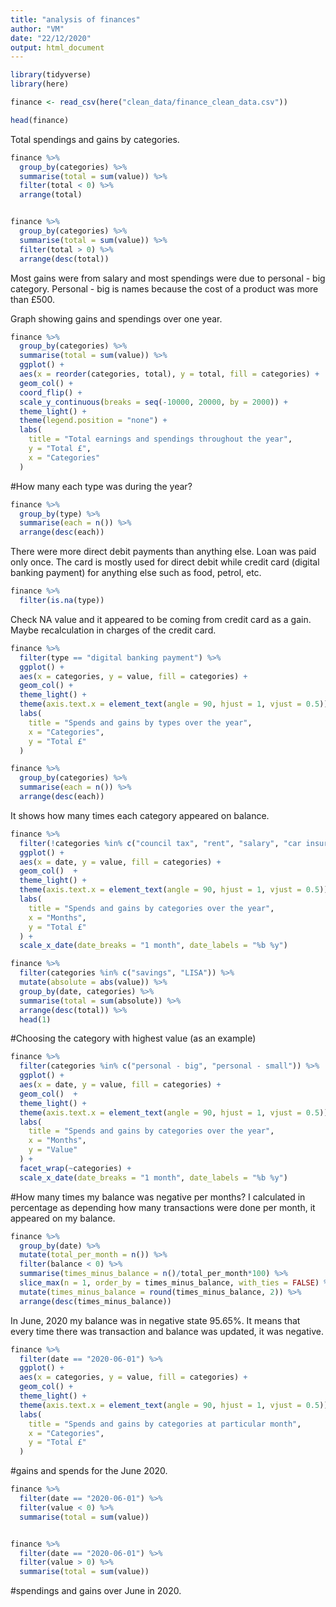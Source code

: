 ```yaml
---
title: "analysis of finances"
author: "VM"
date: "22/12/2020"
output: html_document
---
```



```r
library(tidyverse)
library(here)

finance <- read_csv(here("clean_data/finance_clean_data.csv"))

head(finance)
```
Total spendings and gains by categories. 
```r
finance %>% 
  group_by(categories) %>% 
  summarise(total = sum(value)) %>% 
  filter(total < 0) %>% 
  arrange(total)


finance %>% 
  group_by(categories) %>% 
  summarise(total = sum(value)) %>% 
  filter(total > 0) %>% 
  arrange(desc(total))
```
Most gains were from salary and most spendings were due to personal - big category.
Personal - big is names because the cost of a product was more than £500.

Graph showing gains and spendings over one year.
```r
finance %>% 
  group_by(categories) %>% 
  summarise(total = sum(value)) %>% 
  ggplot() +
  aes(x = reorder(categories, total), y = total, fill = categories) +
  geom_col() +
  coord_flip() +
  scale_y_continuous(breaks = seq(-10000, 20000, by = 2000)) +
  theme_light() +
  theme(legend.position = "none") +
  labs(
    title = "Total earnings and spendings throughout the year",
    y = "Total £",
    x = "Categories"
  )
```
#How many each type was during the year? 
```r
finance %>% 
  group_by(type) %>% 
  summarise(each = n()) %>% 
  arrange(desc(each))
```
There were more direct debit payments than anything else. Loan was paid only once. The card is mostly used for direct debit while credit card (digital banking payment) for anything else such as food, petrol, etc.
```r
finance %>% 
  filter(is.na(type))
```
Check NA value and it appeared to be coming from credit card as a gain. Maybe recalculation in charges of the credit card.
```r
finance %>% 
  filter(type == "digital banking payment") %>% 
  ggplot() +
  aes(x = categories, y = value, fill = categories) +
  geom_col() +
  theme_light() +
  theme(axis.text.x = element_text(angle = 90, hjust = 1, vjust = 0.5)) +
  labs(
    title = "Spends and gains by types over the year",
    x = "Categories",
    y = "Total £"
  ) 
```
```r
finance %>% 
  group_by(categories) %>% 
  summarise(each = n()) %>% 
  arrange(desc(each))
```
It shows how many times each category appeared on balance.
```r
finance %>% 
  filter(!categories %in% c("council tax", "rent", "salary", "car insurance", "utility bills")) %>% 
  ggplot() +
  aes(x = date, y = value, fill = categories) +
  geom_col()  +
  theme_light() +
  theme(axis.text.x = element_text(angle = 90, hjust = 1, vjust = 0.5)) +
  labs(
    title = "Spends and gains by categories over the year",
    x = "Months",
    y = "Total £"
  ) +
  scale_x_date(date_breaks = "1 month", date_labels = "%b %y")
```
```r
finance %>% 
  filter(categories %in% c("savings", "LISA")) %>% 
  mutate(absolute = abs(value)) %>% 
  group_by(date, categories) %>% 
  summarise(total = sum(absolute)) %>% 
  arrange(desc(total)) %>% 
  head(1)
```
#Choosing the category with highest value (as an example)
```r
finance %>% 
  filter(categories %in% c("personal - big", "personal - small")) %>% 
  ggplot() +
  aes(x = date, y = value, fill = categories) +
  geom_col()  +
  theme_light() +
  theme(axis.text.x = element_text(angle = 90, hjust = 1, vjust = 0.5)) +
  labs(
    title = "Spends and gains by categories over the year",
    x = "Months",
    y = "Value"
  ) +
  facet_wrap(~categories) +
  scale_x_date(date_breaks = "1 month", date_labels = "%b %y")
```
#How many times my balance was negative per months? I calculated in percentage as depending how many transactions were done per month, it appeared on my balance. 
```r
finance %>% 
  group_by(date) %>% 
  mutate(total_per_month = n()) %>% 
  filter(balance < 0) %>% 
  summarise(times_minus_balance = n()/total_per_month*100) %>% 
  slice_max(n = 1, order_by = times_minus_balance, with_ties = FALSE) %>% 
  mutate(times_minus_balance = round(times_minus_balance, 2)) %>% 
  arrange(desc(times_minus_balance))
```
In June, 2020 my balance was in negative state 95.65%. It means that every time there was transaction and balance was updated, it was negative. 
```r
finance %>% 
  filter(date == "2020-06-01") %>% 
  ggplot() +
  aes(x = categories, y = value, fill = categories) +
  geom_col() +
  theme_light() +
  theme(axis.text.x = element_text(angle = 90, hjust = 1, vjust = 0.5)) +
  labs(
    title = "Spends and gains by categories at particular month",
    x = "Categories",
    y = "Total £"
  ) 
```
#gains and spends for the June 2020.
```r
finance %>% 
  filter(date == "2020-06-01") %>%
  filter(value < 0) %>% 
  summarise(total = sum(value))


finance %>% 
  filter(date == "2020-06-01") %>%
  filter(value > 0) %>% 
  summarise(total = sum(value))
```
#spendings and gains over June in 2020. 


